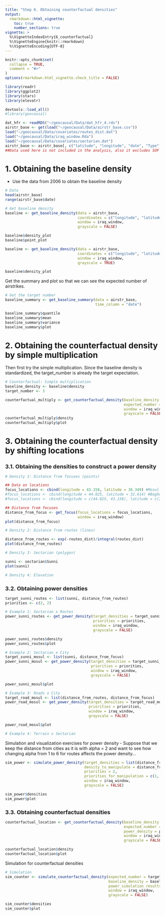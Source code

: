 ```yaml
---
title: "Step 6. Obtaining counterfactual densities"
output: 
  rmarkdown::html_vignette:
    toc: true
    number_sections: true
vignette: >
  %\VignetteIndexEntry{6_counterfactual}
  %\VignetteEngine{knitr::rmarkdown}
  %\VignetteEncoding{UTF-8}
---
```


<style type = "text/css">
h1.title {
  font-size: 30px;
}
h1 { /* Header 1 */
  font-size: 26px;
}
h2 { /* Header 2 */
    font-size: 18px;
}
h3 { /* Header 3 */
  font-size: 16px;
}
div#TOC li {
    list-style:none;
    background-image:none;
    background-repeat:none;
    background-position:0; 
}
</style>

```r
knitr::opts_chunk$set(
  collapse = TRUE,
  comment = "#>"
)
options(rmarkdown.html_vignette.check_title = FALSE)

library(readr)
library(ggplot2)
library(stars)
library(elevatr)
```

```r
devtools::load_all()
#library(geocausal)
```

```r
dat_hfr <- readRDS("~/geocausal/Data/dat_hfr_4.rds")
airstr_base <- get(load("~/geocausal/Data/airstr_base.csv"))
load("~/geocausal/Data/covariates/routes_dist.dat")
load("~/geocausal/Data/iraq_window.Rda")
load("~/geocausal/Data/covariates/sectarian.dat")
airstr_base <- airstr_base[, c("latitude", "longitude", "date", "Type")] 
##Data used here is not included in the analysis, also it excludes SOF
```

# 1. Obtaining the baseline density

- Use the data from 2006 to obtain the baseline density

```r
# Data
head(airstr_base)
range(airstr_base$date)

# Get baseline density
baseline <- get_baseline_density(data = airstr_base, 
                                 coordinates = c("longitude", "latitude"),
                                 window = iraq_window,
                                 grayscale = FALSE)

baseline$density_plot
baseline$point_plot

baseline <- get_baseline_density(data = airstr_base, 
                                 coordinates = c("longitude", "latitude"),
                                 window = iraq_window,
                                 grayscale = TRUE)

baseline$density_plot
```
Get the summary and plot so that we can see the expected number of airstrikes.

```r
# Get the target number
baseline_summary <- get_baseline_summary(data = airstr_base, 
                                         time_column = "date")

baseline_summary$quantile
baseline_summary$mean
baseline_summary$variance
baseline_summary$plot
```

# 2. Obtaining the counterfactual density by simple multiplication

Then first try the simple multiplication. Since the baseline density is standardized, the target_number is already the target expectation.

```r
# Counterfactual: Simple multiplication
baseline_density <- baseline$density
target_number <- 3

counterfactual_multiply <- get_counterfactual_density(baseline_density = baseline_density,
                                                      expected_number = target_number,
                                                      window = iraq_window,
                                                      grayscale = FALSE)
counterfactual_multiply$density
counterfactual_multiply$plot
```

# 3. Obtaining the counterfactual density by shifting locations

## 3.1. Obtaining the densities to construct a power density

```r
# Density 1: Distance from focuses (points)

## Data on locations
focus_locations <- cbind(longitude = 43.158, latitude = 36.349) #Mosul only
#focus_locations <- cbind(longitude = 44.025, latitude = 32.614) #Baghdad only
#focus_locations <- cbind(longitude = c(44.025, 43.158), latitude = c(32.614, 36.349)) #Baghdad and Mosul

## Distance from focuses
distance_from_focus <- get_focus(focus_locations = focus_locations, 
                                 window = iraq_window)
plot(distance_from_focus)

# Density 2: Distance from routes (lines)

distance_from_routes <- exp(-routes_dist)/integral(routes_dist)
plot(distance_from_routes)

# Density 3: Sectarian (polygon)

sunni <- sectarian$Sunni
plot(sunni)

# Density 4: Elevation

```

## 3.2. Obtaining power densities

```r
target_sunni_routes <- list(sunni, distance_from_routes)
priorities <- c(2, 2)

# Example 1: Sectarian x Routes
power_sunni_routes <- get_power_density(target_densities = target_sunni_routes, 
                                        priorities = priorities, 
                                        window = iraq_window,
                                        grayscale = FALSE)

power_sunni_routes$density
power_sunni_routes$plot

# Example 2: Sectarian x City
target_sunni_mosul <- list(sunni, distance_from_focus)
power_sunni_mosul <- get_power_density(target_densities = target_sunni_mosul, 
                                       priorities = priorities, 
                                       window = iraq_window,
                                       grayscale = FALSE)

power_sunni_mosul$plot

# Example 3: Roads x City
target_road_mosul <- list(distance_from_routes, distance_from_focus)
power_road_mosul <- get_power_density(target_densities = target_road_mosul, 
                                      priorities = priorities, 
                                      window = iraq_window,
                                      grayscale = FALSE)

power_road_mosul$plot

# Example 4: Terrain x Sectarian


```


Simulation and visualization exercises for power density
- Suppose that we keep the distance from cities as it is with alpha = 2 and want to see how changing alpha from 1 to 6 for routes affects the power density...

```r
sim_power <- simulate_power_density(target_densities = list(distance_from_focus), #This must be a list element
                                    density_to_manipulate = distance_from_routes,
                                    priorities = 2,
                                    priorities_for_manipulation = c(1, 2, 3, 5, 7, 10),
                                    window = iraq_window,
                                    grayscale = FALSE)

sim_power$densities
sim_power$plot
```

## 3.3. Obtaining counterfactual densities

```r
counterfactual_location <- get_counterfactual_density(baseline_density = baseline_density,
                                                      expected_number = target_number,
                                                      power_density = power_road_mosul$density,
                                                      window = iraq_window,
                                                      grayscale = FALSE)

counterfactual_location$density
counterfactual_location$plot
```

Simulation for counterfactual densities

```r
# Simulation
sim_counter <- simulate_counterfactual_density(expected_number = target_number,
                                               baseline_density = baseline_density,
                                               power_simulation_results = sim_power,
                                               window = iraq_window,
                                               grayscale = FALSE)

sim_counter$densities
sim_counter$plot
```


